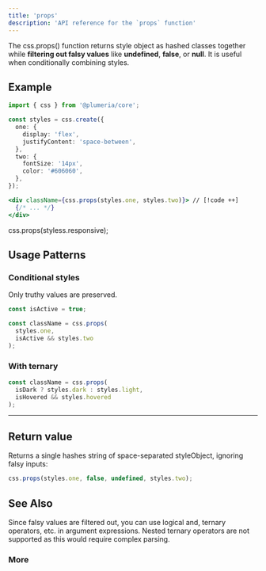 ```yaml
---
title: 'props'
description: 'API reference for the `props` function'
---
```


The css.props() function returns style object as hashed classes together while **filtering out falsy values** like **undefined**, **false**, or **null**. It is useful when conditionally combining styles.

## Example
```ts title="TypeScript"
import { css } from '@plumeria/core';

const styles = css.create({
  one: {
    display: 'flex',
    justifyContent: 'space-between',
  },
  two: {
    fontSize: '14px',
    color: '#606060',
  },
});
```

```jsx
<div className={css.props(styles.one, styles.two)}> // [!code ++]
  {/* ... */}
</div>
```


css.props(styless.responsive);


## Usage Patterns

### Conditional styles

Only truthy values are preserved.

```ts
const isActive = true;

const className = css.props(
  styles.one,
  isActive && styles.two
);
```

### With ternary

```ts
const className = css.props(
  isDark ? styles.dark : styles.light,
  isHovered && styles.hovered
);
```

---

## Return value
Returns a single hashes string of space-separated styleObject, ignoring falsy inputs:

```ts
css.props(styles.one, false, undefined, styles.two);
```


## See Also

<Callout title="Good to know">
  Since falsy values are filtered out, you can use logical and, ternary
  operators, etc. in argument expressions.  
  Nested ternary operators are not supported as this would require complex parsing.
</Callout>

### More

<Cards>
  <Card title="See more about create" href="/docs/reference/create" />
  <Card title="See more about defineConsts" href="/docs/reference/defineConsts" />
</Cards>
